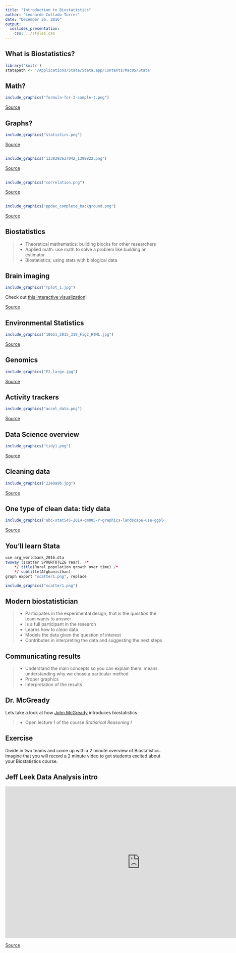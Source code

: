 ```yaml
---
title: "Introduction to Biostatistics"
author: "Leonardo Collado-Torres"
date: "December 26, 2016"
output:
  ioslides_presentation:
    css: ../styles.css
---
```


## What is Biostatistics?

```r
library('knitr')
statapath <- '/Applications/Stata/Stata.app/Contents/MacOS/Stata'
```

## Math?

```r
include_graphics("formula-for-2-sample-t.png")
```

[Source](https://ingenuechasesdenouement.files.wordpress.com/2015/02/formula-for-2-sample-t.png)

## Graphs?

```r
include_graphics("statistics.png")
```

[Source](http://guides.lib.umich.edu/c.php?g=283434&p=2280144)

##

```r
include_graphics("1338293637042_1398822.png")
```

[Source](http://www.someecards.com/usercards/viewcard/MjAxMi0wM2IyMjc3ZGZlYjdhZGIy)

##

```r
include_graphics("correlation.png")
```

[Source](https://xkcd.com/552/)

##

```r
include_graphics("ppdac_complete_background.png")
```

[Source](https://learnandteachstatistics.wordpress.com/2015/07/27/the_islands/)

## Biostatistics

>* Theoretical mathematics: building blocks for other researchers
>* Applied math: use math to solve a problem like building an estimator
>* Biostatistics; using stats with biological data

## Brain imaging

```r
include_graphics("rplot_1.jpg")
```

Check out [this interactive visualization](http://johnmuschelli.com/Neuroimaging_in_R/#32)!

[Source](https://elizabethmargaretsweeney.wordpress.com/2015/09/10/introducing-the-oasis-r-package-2/)

## Environmental Statistics

```r
include_graphics("10651_2015_319_Fig2_HTML.jpg")
```

[Source](http://link.springer.com/article/10.1007/s10651-015-0319-6)

## Genomics

```r
include_graphics("F2.large.jpg")
```

[Source](http://nar.oxfordjournals.org/content/early/2016/09/29/nar.gkw852)

## Activity trackers

```r
include_graphics("accel_data.png")
```

[Source](http://www.biostat.jhsph.edu/~jbai/research.html)



## Data Science overview

```r
include_graphics("tidy1.png")
```

[Source](https://ismayc.github.io/moderndiver-book/2-intro.html)

## Cleaning data

```r
include_graphics("22e0a9b.jpg")
```

[Source](https://www.linkedin.com/pulse/big-data-101-cleaning-script-fennel-aurora)

## One type of clean data: tidy data

```r
include_graphics("ubc-stat545-2014-cm005-r-graphics-landscape-use-ggplot2-14-638.jpg")
```

[Source](http://www.slideshare.net/jenniferbryan5811/cm005-intro-ggplot2)

## You'll learn Stata

```r
use arg_worldbank_2016.dta
twoway (scatter SPRURTOTLZG Year), /*
    */ title(Rural population growth over time) /*
    */ subtitle(Afghanisthan)
graph export "scatter1.png", replace
```

```r
include_graphics("scatter1.png")
```

## Modern biostatistician

>* Participates in the experimental design, that is the _question_ the team wants to answer
>* Is a full participant in the research
>* Learns how to _clean_ data
>* Models the data given the question of interest
>* Contributes in interpreting the data and suggesting the next steps

## Communicating results

>* Understand the main concepts so you can explain them: means understanding why we chose a particular method
>* Proper graphics
>* Interpretation of the results


## Dr. McGready

Lets take a look at how [John McGready](https://www.jhsph.edu/faculty/directory/profile/801/john-mcgready) introduces biostatistics

>* Open lecture 1 of the course _Statistical Reasoning I_

## Exercise

Divide in two teams and come up with a 2 minute overview of Biostatistics. Imagine that you will record a 2 minute video to get students excited about your Biostatistics course.

## Jeff Leek Data Analysis intro


<iframe width="853" height="480" src="https://www.youtube.com/embed/nnQTT39ADPo" frameborder="0" allowfullscreen></iframe>

[Source](https://www.youtube.com/embed/nnQTT39ADPo)
